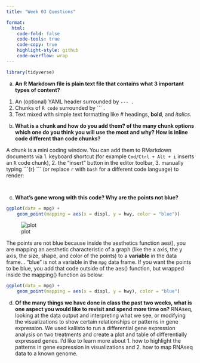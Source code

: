 ```yaml
---
title: "Week 03 Questions"

format:
  html:
    code-fold: false
    code-tools: true
    code-copy: true
    highlight-style: github
    code-overflow: wrap
---
```

```r
library(tidyverse)
```


a)  **An R Markdown file is plain text file that contains what 3 important types of content?**

1.  An (optional) YAML header surrounded by `--- .`
2.  Chunks of `R code` surrounded by \`\`\` .
3.  Text mixed with simple text formatting like \# headings, **bold**, and *italics*.


b)  **What is a chunk and how do you add them? of the many chunk options which one do you think you will use the most and why? How is inline code different than code chunks?**

A chunk is a mini coding window. You can add them to RMarkdown documents via 1. keyboard shortcut (for example `Cmd/Ctrl + Alt + i` inserts an `R` code chunk), 2. the "insert" button in the editor toolbar, 3. manually typing \`\`\`{r} \`\`\` (or replace `r` with `bash` for a different code language) to render:

```r
```

```bash
```

c)  **What's gone wrong with this code? Why are the points not blue?**

```r
ggplot(data = mpg) + 
    geom_point(mapping = aes(x = displ, y = hwy, color = "blue"))
```

![plot](https://d33wubrfki0l68.cloudfront.net/fda836ccf904bda73f021f4802803bc134145ffa/0c9a7/visualize_files/figure-html/unnamed-chunk-11-1.png)

The points are not blue because inside the aesthetics function aes(), you are mapping an aesthetic characteristic of a graph (like the x axis, the y axis, the size, shape, and color of the points) to a **variable** in the data frame... "blue" is not a variable in the `mpg` data frame. If you want the points to be blue, you add that code outside of the aes() function, but wrapped inside the mapping() function as below:

```r
ggplot(data = mpg) + 
    geom_point(mapping = aes(x = displ, y = hwy), color = "blue")
```


d)  **Of the many things we have done in class the past two weeks, what is one aspect you would like to revisit and spend more time on?**
RNAseq, looking at the data output and interpreting what we see, or modifying the visualizations to show certain relationships or patterns in gene expression. We used kallisto to run a differential gene expression analysis on two treatments and create a plot and table of differentially expressed genes. I'd like to learn more about 1. how to highlight the patterns in gene expression in visualizations and 2. how to map RNAseq data to a known genome.
